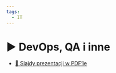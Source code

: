 ```yaml
---
tags:
  - IT
---
```



# ▶️ DevOps, QA i inne

<VimeoPlayer videoId="743738049" />

- [📄 Slajdy prezentacji w PDF’ie](/download/slidev/1-1-4-devops-qa-i-inne.pdf)
